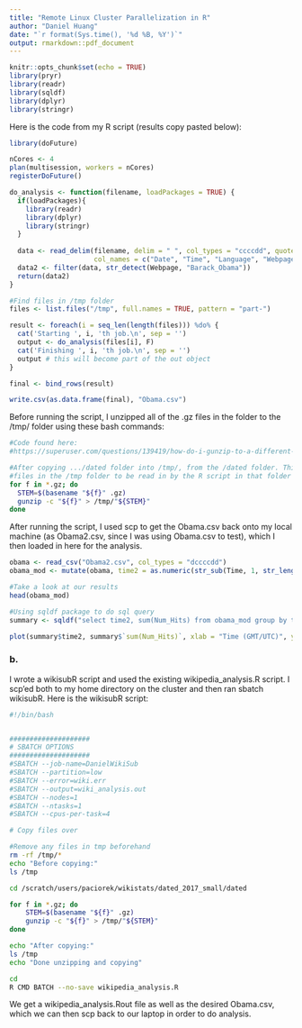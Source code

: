 ---
title: "Remote Linux Cluster Parallelization in R"
author: "Daniel Huang"
date: "`r format(Sys.time(), '%d %B, %Y')`"
output: rmarkdown::pdf_document
---

```{r setup, include=FALSE}
knitr::opts_chunk$set(echo = TRUE)
library(pryr)
library(readr)
library(sqldf)
library(dplyr)
library(stringr)
```

Here is the code from my R script (results copy pasted below):

```{r, eval=FALSE}
library(doFuture)

nCores <- 4
plan(multisession, workers = nCores)
registerDoFuture()

do_analysis <- function(filename, loadPackages = TRUE) {
  if(loadPackages){
    library(readr)
    library(dplyr)
    library(stringr)
  }
  
  data <- read_delim(filename, delim = " ", col_types = "ccccdd", quote = "",
                     col_names = c("Date", "Time", "Language", "Webpage", "Num_Hits", "Page_Size"))
  data2 <- filter(data, str_detect(Webpage, "Barack_Obama"))
  return(data2)
}

#Find files in /tmp folder
files <- list.files("/tmp", full.names = TRUE, pattern = "part-")

result <- foreach(i = seq_len(length(files))) %do% {
  cat('Starting ', i, 'th job.\n', sep = '')
  output <- do_analysis(files[i], F)
  cat('Finishing ', i, 'th job.\n', sep = '')
  output # this will become part of the out object
}

final <- bind_rows(result)

write.csv(as.data.frame(final), "Obama.csv")
```

Before running the script, I unzipped all of the .gz files in the folder to the /tmp/ folder using these bash commands:

```{bash, eval=F}
#Code found here:
#https://superuser.com/questions/139419/how-do-i-gunzip-to-a-different-destination-directory

#After copying .../dated folder into /tmp/, from the /dated folder. This makes all of the part-XXXXX
#files in the /tmp folder to be read in by the R script in that folder
for f in *.gz; do
  STEM=$(basename "${f}" .gz)
  gunzip -c "${f}" > /tmp/"${STEM}"
done
```

After running the script, I used scp to get the Obama.csv back onto my local machine (as Obama2.csv, since I was using Obama.csv to test), which I then loaded in here for the analysis.

```{r}
obama <- read_csv("Obama2.csv", col_types = "dccccdd")
obama_mod <- mutate(obama, time2 = as.numeric(str_sub(Time, 1, str_length(Time) - 4)))

#Take a look at our results
head(obama_mod)

#Using sqldf package to do sql query
summary <- sqldf("select time2, sum(Num_Hits) from obama_mod group by time2 order by time2 desc")

plot(summary$time2, summary$`sum(Num_Hits)`, xlab = "Time (GMT/UTC)", ylab = "Number of Hits", type='b', main = "Number of Hits on Webpages with 'Barack Obama' on 11/4/2008")
```

### b.

I wrote a wikisubR script and used the existing wikipedia_analysis.R script. I scp'ed both to my home directory on the cluster and then ran sbatch wikisubR.
Here is the wikisubR script:

```{bash, eval=FALSE}
#!/bin/bash


####################
# SBATCH OPTIONS
####################
#SBATCH --job-name=DanielWikiSub
#SBATCH --partition=low
#SBATCH --error=wiki.err
#SBATCH --output=wiki_analysis.out
#SBATCH --nodes=1
#SBATCH --ntasks=1
#SBATCH --cpus-per-task=4

# Copy files over

#Remove any files in tmp beforehand
rm -rf /tmp/*
echo "Before copying:"
ls /tmp

cd /scratch/users/paciorek/wikistats/dated_2017_small/dated

for f in *.gz; do
	STEM=$(basename "${f}" .gz)
	gunzip -c "${f}" > /tmp/"${STEM}"
done

echo "After copying:"
ls /tmp
echo "Done unzipping and copying"

cd
R CMD BATCH --no-save wikipedia_analysis.R
```

We get a wikipedia_analysis.Rout file as well as the desired Obama.csv, which we can then scp back to our laptop in order to do analysis.